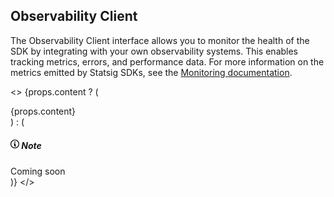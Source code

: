## Observability Client

The Observability Client interface allows you to monitor the health of the SDK by integrating with your own observability systems. This enables tracking metrics, errors, and performance data. For more information on the metrics emitted by Statsig SDKs, see the [Monitoring documentation](/sdk_monitoring).

<>
  {props.content ? (
    <div>{props.content}</div>
  ) : (
    <div className="admonition admonition-note alert alert--secondary">
      <div className="admonition-heading">
        <h5>
          <span className="admonition-icon">
            <svg xmlns="http://www.w3.org/2000/svg" width="14" height="16" viewBox="0 0 14 16">
              <path fillRule="evenodd" d="M6.3 5.69a.942.942 0 0 1-.28-.7c0-.28.09-.52.28-.7.19-.18.42-.28.7-.28.28 0 .52.09.7.28.18.19.28.42.28.7 0 .28-.09.52-.28.7a1 1 0 0 1-.7.3c-.28 0-.52-.11-.7-.3zM8 7.99c-.02-.25-.11-.48-.31-.69-.2-.19-.42-.3-.69-.31H6c-.27.02-.48.13-.69.31-.2.2-.3.44-.31.69h1v3c.02.27.11.5.31.69.2.2.42.31.69.31h1c.27 0 .48-.11.69-.31.2-.19.3-.42.31-.69H8V7.98v.01zM7 2.3c-3.14 0-5.7 2.54-5.7 5.68 0 3.14 2.56 5.7 5.7 5.7s5.7-2.55 5.7-5.7c0-3.15-2.56-5.69-5.7-5.69v.01zM7 .98c3.86 0 7 3.14 7 7s-3.14 7-7 7-7-3.12-7-7 3.14-7 7-7z"></path>
            </svg>
          </span>
          Note
        </h5>
      </div>
      <div className="admonition-content">Coming soon</div>
    </div>
  )}
</>
